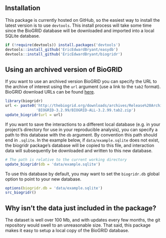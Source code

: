 <!--
%\VignetteEngine{knitr::knitr}
%\VignetteIndexEntry{Installation}
-->

## Installation

This package is currently hosted on GitHub, so the easiest way to install the latest version is to use `devtools`. This install process will take some time since the BioGRID database will be downloaded and imported into a local SQLite database.

```r
if (!require(devtools)) install.packages('devtools')
devtools::install_github('EricEdwardBryant/easydb')
devtools::install_github('EricEdwardBryant/biogridr')
```

## Using an archived version of BioGRID

If you want to use an archived version BioGRID you can specify the URL to the archive of interest using the `url` argument (use a link to the `tab2` format). BioGRID download URLs can be found [here](http://thebiogrid.org/download.php).

```r
library(biogridr)
url <- paste0('http://thebiogrid.org/downloads/archives/Release%20Archive/',
              'BIOGRID-3.2.99/BIOGRID-ALL-3.2.99.tab2.zip')
update_biogridr(url = url)
```

If you want to save the interactions to a different local database (e.g. in your project's directory for use in your reproducible analysis), you can specify a path to this database with the `db` argument. By convention this path should end in `.sqlite`. In the example below, if `data/example.sqlite` does not exist, the biogridr package's database will be copied to this file, and interaction data will subsequently be downloaded and written to this new database.

```r
# The path is relative to the current working directory
update_biogridr(db = 'data/example.sqlite')
```

To use this database by default, you may want to set the `biogridr.db` global option to point to your new database.

```r
options(biogridr.db = 'data/example.sqlite')
src_biogridr()
```

## Why isn't the data just included in the package?

The dataset is well over 100 Mb, and with updates every few months, the git repository would swell to an unreasonable size. That said, this package makes it easy to setup a local copy of the BioGRID database.
